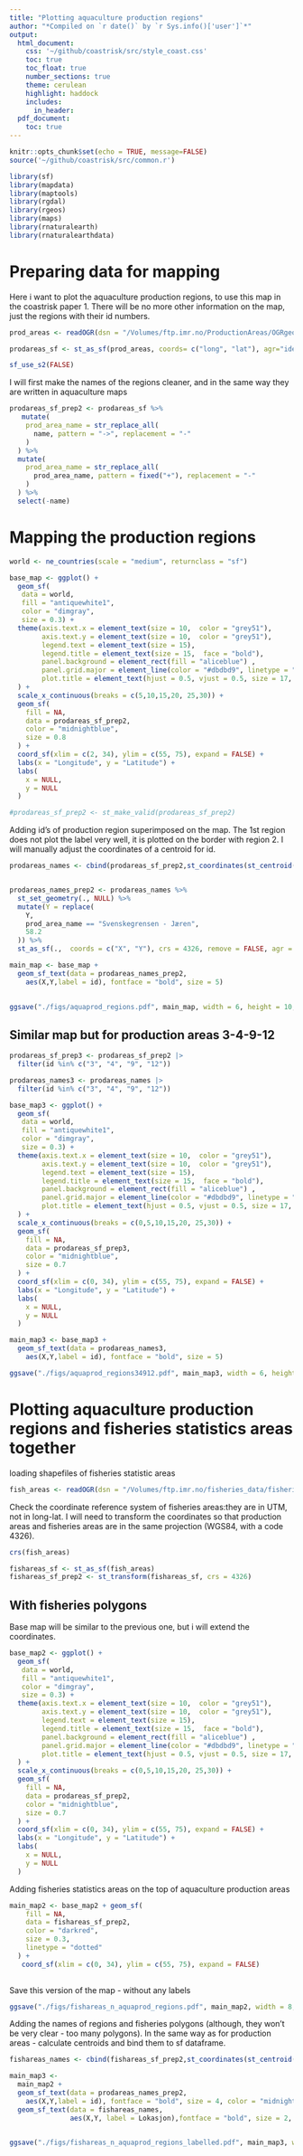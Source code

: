 ```yaml
---
title: "Plotting aquaculture production regions"
author: "*Compiled on `r date()` by `r Sys.info()['user']`*"
output:
  html_document:
    css: '~/github/coastrisk/src/style_coast.css'
    toc: true
    toc_float: true
    number_sections: true
    theme: cerulean
    highlight: haddock
    includes: 
      in_header: 
  pdf_document:
    toc: true
---
```



```r
knitr::opts_chunk$set(echo = TRUE, message=FALSE)
source('~/github/coastrisk/src/common.r')
```

```r
library(sf)
library(mapdata)
library(maptools)
library(rgdal)
library(rgeos)
library(maps)
library(rnaturalearth)
library(rnaturalearthdata)
```

# Preparing data for mapping
Here i want to plot the aquaculture production regions, to use this map in the coastrisk paper 1. There will be no more other information on the map, just the regions with their id numbers.

```r
prod_areas <- readOGR(dsn = "/Volumes/ftp.imr.no/ProductionAreas/OGRgeoJSON_prodomr")
```

```r
prodareas_sf <- st_as_sf(prod_areas, coords= c("long", "lat"), agr="identity")
```


```r
sf_use_s2(FALSE)
```

I will first make the names of the regions cleaner, and in the same way they are written in aquaculture maps

```r
prodareas_sf_prep2 <- prodareas_sf %>% 
   mutate(
    prod_area_name = str_replace_all(
      name, pattern = "->", replacement = "-"
    )
  ) %>% 
  mutate(
    prod_area_name = str_replace_all(
      prod_area_name, pattern = fixed("+"), replacement = "-"
    )
  ) %>% 
  select(-name)
```


# Mapping the production regions
```r
world <- ne_countries(scale = "medium", returnclass = "sf")
```

```r
base_map <- ggplot() +
  geom_sf(
   data = world, 
   fill = "antiquewhite1", 
   color = "dimgray", 
   size = 0.3) +
  theme(axis.text.x = element_text(size = 10,  color = "grey51"),
        axis.text.y = element_text(size = 10,  color = "grey51"),
        legend.text = element_text(size = 15),
        legend.title = element_text(size = 15,  face = "bold"),
        panel.background = element_rect(fill = "aliceblue") ,
        panel.grid.major = element_line(color = "#dbdbd9", linetype = "dashed", size = 0.2),
        plot.title = element_text(hjust = 0.5, vjust = 0.5, size = 17, face = "bold")
  ) +
  scale_x_continuous(breaks = c(5,10,15,20, 25,30)) +
  geom_sf(
    fill = NA,
    data = prodareas_sf_prep2,
    color = "midnightblue",
    size = 0.8
  ) +
  coord_sf(xlim = c(2, 34), ylim = c(55, 75), expand = FALSE) +
  labs(x = "Longitude", y = "Latitude") +
  labs(
    x = NULL,
    y = NULL
  ) 

#prodareas_sf_prep2 <- st_make_valid(prodareas_sf_prep2)
```

Adding id's of production region superimposed on the map. The 1st region does not plot the label very well, it is plotted on the border with region 2.
I will manually adjust the coordinates of a centroid for id.
```r
prodareas_names <- cbind(prodareas_sf_prep2,st_coordinates(st_centroid(prodareas_sf_prep2)))


prodareas_names_prep2 <- prodareas_names %>% 
  st_set_geometry(., NULL) %>% 
  mutate(Y = replace(
    Y,
    prod_area_name == "Svenskegrensen - Jæren",
    58.2
  )) %>% 
  st_as_sf(.,  coords = c("X", "Y"), crs = 4326, remove = FALSE, agr = "identity")

```



```r
main_map <- base_map +
  geom_sf_text(data = prodareas_names_prep2,
    aes(X,Y,label = id), fontface = "bold", size = 5)
              
```

```r
ggsave("./figs/aquaprod_regions.pdf", main_map, width = 6, height = 10, dpi = 300)
```


## Similar map but for production areas 3-4-9-12

```r
prodareas_sf_prep3 <- prodareas_sf_prep2 |> 
  filter(id %in% c("3", "4", "9", "12"))

prodareas_names3 <- prodareas_names |> 
  filter(id %in% c("3", "4", "9", "12"))
```



```r
base_map3 <- ggplot() +
  geom_sf(
   data = world, 
   fill = "antiquewhite1", 
   color = "dimgray", 
   size = 0.3) +
  theme(axis.text.x = element_text(size = 10,  color = "grey51"),
        axis.text.y = element_text(size = 10,  color = "grey51"),
        legend.text = element_text(size = 15),
        legend.title = element_text(size = 15,  face = "bold"),
        panel.background = element_rect(fill = "aliceblue") ,
        panel.grid.major = element_line(color = "#dbdbd9", linetype = "dashed", size = 0.2),
        plot.title = element_text(hjust = 0.5, vjust = 0.5, size = 17, face = "bold")
  ) +
  scale_x_continuous(breaks = c(0,5,10,15,20, 25,30)) +
  geom_sf(
    fill = NA,
    data = prodareas_sf_prep3,
    color = "midnightblue",
    size = 0.7
  ) +
  coord_sf(xlim = c(0, 34), ylim = c(55, 75), expand = FALSE) +
  labs(x = "Longitude", y = "Latitude") +
  labs(
    x = NULL,
    y = NULL
  ) 
```



```r
main_map3 <- base_map3 +
  geom_sf_text(data = prodareas_names3,
    aes(X,Y,label = id), fontface = "bold", size = 5)
```

```r
ggsave("./figs/aquaprod_regions34912.pdf", main_map3, width = 6, height = 10, dpi = 300)
```




# Plotting aquaculture production regions and fisheries statistics areas together
loading shapefiles of fisheries statistic areas
```r
fish_areas <- readOGR(dsn = "/Volumes/ftp.imr.no/fisheries_data/fisheries_statistic_areas")
```
Check the coordinate reference system of fisheries areas:they are in UTM, not in long-lat. I will need to transform the coordinates so that production areas and fisheries areas are in the same projection (WGS84, with a code 4326).
```r
crs(fish_areas)
```

```r
fishareas_sf <- st_as_sf(fish_areas)
fishareas_sf_prep2 <- st_transform(fishareas_sf, crs = 4326)
```

## With fisheries polygons
Base map will be similar to the previous one, but i  will extend the coordinates.

```r
base_map2 <- ggplot() +
  geom_sf(
   data = world, 
   fill = "antiquewhite1", 
   color = "dimgray", 
   size = 0.3) +
  theme(axis.text.x = element_text(size = 10,  color = "grey51"),
        axis.text.y = element_text(size = 10,  color = "grey51"),
        legend.text = element_text(size = 15),
        legend.title = element_text(size = 15,  face = "bold"),
        panel.background = element_rect(fill = "aliceblue") ,
        panel.grid.major = element_line(color = "#dbdbd9", linetype = "dashed", size = 0.2),
        plot.title = element_text(hjust = 0.5, vjust = 0.5, size = 17, face = "bold")
  ) +
  scale_x_continuous(breaks = c(0,5,10,15,20, 25,30)) +
  geom_sf(
    fill = NA,
    data = prodareas_sf_prep2,
    color = "midnightblue",
    size = 0.7
  ) +
  coord_sf(xlim = c(0, 34), ylim = c(55, 75), expand = FALSE) +
  labs(x = "Longitude", y = "Latitude") +
  labs(
    x = NULL,
    y = NULL
  ) 

```




Adding fisheries statistics areas on the top of aquaculture production areas
```r
main_map2 <- base_map2 + geom_sf(
    fill = NA,
    data = fishareas_sf_prep2,
    color = "darkred",
    size = 0.3,
    linetype = "dotted"
  ) +
   coord_sf(xlim = c(0, 34), ylim = c(55, 75), expand = FALSE)
  
```

Save this version of the map - without any labels
```r
ggsave("./figs/fishareas_n_aquaprod_regions.pdf", main_map2, width = 8, height = 9, dpi = 300)
```











Adding the names of regions and fisheries polygons (although, they won't be very clear - too many polygons). In the same way as for production areas - calculate centroids and bind them to sf dataframe.
```r
fishareas_names <- cbind(fishareas_sf_prep2,st_coordinates(st_centroid(fishareas_sf_prep2)))
```
```r
main_map3 <-
  main_map2 +
  geom_sf_text(data = prodareas_names_prep2,
    aes(X,Y,label = id), fontface = "bold", size = 4, color = "midnightblue") +
  geom_sf_text(data = fishareas_names,
               aes(X,Y, label = Lokasjon),fontface = "bold", size = 2, color = "darkred" )
  
```

```r
ggsave("./figs/fishareas_n_aquaprod_regions_labelled.pdf", main_map3, width = 8, height = 9, dpi = 300)
```
